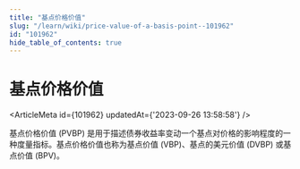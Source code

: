 ```yaml
---
title: "基点价格价值"
slug: "/learn/wiki/price-value-of-a-basis-point--101962"
id: "101962"
hide_table_of_contents: true
---
```



# 基点价格价值

<ArticleMeta id={101962} updatedAt={'2023-09-26 13:58:58'} />
<div className='border-solid border-b border-t-0 my-4 border-[var(--ifm-color-gray-300)]' />

基点价格价值 (PVBP) 是用于描述债券收益率变动一个基点对价格的影响程度的一种度量指标。基点价格价值也称为基点价值 (VBP)、基点的美元价值 (DVBP) 或基点价值 (BPV)。
